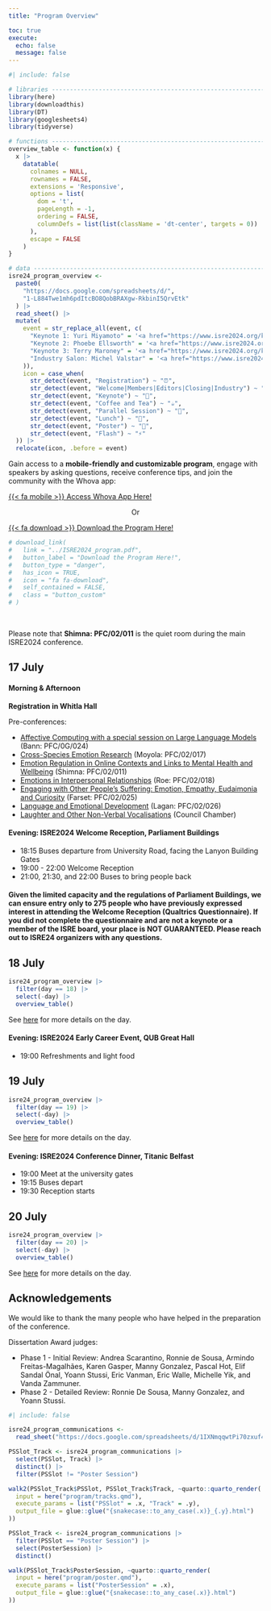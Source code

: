 ```yaml
---
title: "Program Overview"

toc: true
execute: 
  echo: false
  message: false
---
```


```r
#| include: false

# libraries --------------------------------------------------------------------
library(here)
library(downloadthis)
library(DT)
library(googlesheets4)
library(tidyverse)

# functions --------------------------------------------------------------------
overview_table <- function(x) {
  x |> 
    datatable(
      colnames = NULL,
      rownames = FALSE,
      extensions = 'Responsive',
      options = list(
        dom = 't', 
        pageLength = -1, 
        ordering = FALSE,
        columnDefs = list(list(className = 'dt-center', targets = 0))
      ),
      escape = FALSE
    )
}

# data -------------------------------------------------------------------------
isre24_program_overview <- 
  paste0(
    "https://docs.google.com/spreadsheets/d/",
    "1-L884Twe1mh6pdItcBO8QobBRAXgw-RkbinI5QrvEtk"
  ) |> 
  read_sheet() |> 
  mutate(
    event = str_replace_all(event, c(
      "Keynote 1: Yuri Miyamoto" = '<a href="https://www.isre2024.org/keynotes/speakers/Yuri_Miyamoto">Keynote 1: Yuri Miyamoto</a>',
      "Keynote 2: Phoebe Ellsworth" = '<a href="https://www.isre2024.org/keynotes/speakers/Phoebe_Ellsworth">Keynote 2: Phoebe Ellsworth</a>',
      "Keynote 3: Terry Maroney" = '<a href="https://www.isre2024.org/keynotes/speakers/Terry_Maroney">Keynote 3: Terry Maroney</a>',
      "Industry Salon: Michel Valstar" = '<a href="https://www.isre2024.org/program/industry">Industry Salon: Michel Valstar</a>'
    )),
    icon = case_when(
      str_detect(event, "Registration") ~ "⏰",
      str_detect(event, "Welcome|Members|Editors|Closing|Industry") ~ "🎤",
      str_detect(event, "Keynote") ~ "🎤️",
      str_detect(event, "Coffee and Tea") ~ "☕",
      str_detect(event, "Parallel Session") ~ "💬",
      str_detect(event, "Lunch") ~ "🥙",
      str_detect(event, "Poster") ~ "📜",
      str_detect(event, "Flash") ~ "⚡"
  )) |> 
  relocate(icon, .before = event)
```


Gain access to a **mobile-friendly and customizable program**, engage with speakers by asking questions, receive conference tips, and join the community with the Whova app:

[{{< fa mobile >}} Access Whova App Here!](https://whova.com/portal/isrec_202407){.btn .btn-danger .button_custom .btn role="button"}

<center> Or </center>

[{{< fa download >}} Download the Program Here!](../ISRE2024_program.pdf){.btn .btn-danger .button_custom .btn role="button"}

```r
# download_link(
#   link = "../ISRE2024_program.pdf",
#   button_label = "Download the Program Here!",
#   button_type = "danger",
#   has_icon = TRUE,
#   icon = "fa fa-download",
#   self_contained = FALSE,
#   class = "button_custom"
# )
```

<br>

Please note that **Shimna: PFC/02/011** is the quiet room during the main ISRE2024 conference.

## 17 July {#july-17}

#### Morning & Afternoon 

**Registration in Whitla Hall**

Pre-conferences:

- [Affective Computing with a special session on Large Language Models](../preconference/list/affective_computing.qmd) (Bann: PFC/0G/024)
- [Cross-Species Emotion Research](../preconference/list/cross_species.qmd) (Moyola: PFC/02/017)
- [Emotion Regulation in Online Contexts and Links to Mental Health and Wellbeing](../preconference/list/experience_regulation.qmd) (Shimna: PFC/02/011)
- [Emotions in Interpersonal Relationships](../preconference/list/emotions_relationships.qmd) (Roe: PFC/02/018)
- [Engaging with Other People’s Suffering: Emotion, Empathy, Eudaimonia and Curiosity](../preconference/list/engaging_suffering.qmd) (Farset: PFC/02/025)
- [Language and Emotional Development](../preconference/list/emotional_development.qmd) (Lagan: PFC/02/026)
- [Laughter and Other Non-Verbal Vocalisations](../preconference/list/laughter_workshop.qmd) (Council Chamber)

#### Evening: ISRE2024 Welcome Reception, Parliament Buildings

- 18:15 Buses departure from University Road, facing the Lanyon Building Gates
- 19:00 - 22:00 Welcome Reception
- 21:00, 21:30, and 22:00 Buses to bring people back

#### Given the limited capacity and the regulations of Parliament Buildings, we can ensure entry only to 275 people who have previously expressed interest in attending the Welcome Reception (Qualtrics Questionnaire). If you did not complete the questionnaire and are not a keynote or a member of the ISRE board, your place is NOT GUARANTEED. Please reach out to ISRE24 organizers with any questions.

## 18 July {#july-18}

```r
isre24_program_overview |> 
  filter(day == 18) |> 
  select(-day) |> 
  overview_table()
```

See [here](days/july_18.qmd) for more details on the day.

#### Evening: ISRE2024 Early Career Event, QUB Great Hall

- 19:00 Refreshments and light food

## 19 July {#july-19}

```r
isre24_program_overview |> 
  filter(day == 19) |> 
  select(-day) |> 
  overview_table()
```

See [here](days/july_19.qmd) for more details on the day.

#### Evening: ISRE2024 Conference Dinner, Titanic Belfast

- 19:00 Meet at the university gates
- 19:15 Buses depart
- 19:30 Reception starts


## 20 July {#july-20}

```r
isre24_program_overview |> 
  filter(day == 20) |> 
  select(-day) |> 
  overview_table()
```

See [here](days/july_20.qmd) for more details on the day.

## Acknowledgements

We would like to thank the many people who have helped in the preparation of the conference.

Dissertation Award judges:

- Phase 1 - Initial Review: Andrea Scarantino, Ronnie de Sousa, Armindo Freitas-Magalhães, Karen Gasper, Manny Gonzalez, Pascal Hot, Elif Sandal Önal, Yoann Stussi, Eric Vanman, Eric Walle, Michelle Yik, and Vanda Zammuner.
- Phase 2 - Detailed Review: Ronnie De Sousa, Manny Gonzalez, and Yoann Stussi.

```r
#| include: false

isre24_program_communications <-
  read_sheet("https://docs.google.com/spreadsheets/d/1IXNmqqwtPi70zxuf4q6QTpIsFi4anOuSm4RZySt_m7A")

PSSlot_Track <- isre24_program_communications |> 
  select(PSSlot, Track) |> 
  distinct() |> 
  filter(PSSlot != "Poster Session")

walk2(PSSlot_Track$PSSlot, PSSlot_Track$Track, ~quarto::quarto_render(
  input = here("program/tracks.qmd"),
  execute_params = list("PSSlot" = .x, "Track" = .y),
  output_file = glue::glue("{snakecase::to_any_case(.x)}_{.y}.html")
))

PSSlot_Track <- isre24_program_communications |> 
  filter(PSSlot == "Poster Session") |> 
  select(PosterSession) |> 
  distinct()

walk(PSSlot_Track$PosterSession, ~quarto::quarto_render(
  input = here("program/poster.qmd"),
  execute_params = list("PosterSession" = .x),
  output_file = glue::glue("{snakecase::to_any_case(.x)}.html")
))
```

